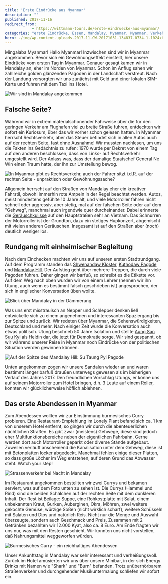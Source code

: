 ```yaml
---
title: 'Erste Eindrücke aus Myanmar'
description: ""
published: 2017-11-16
redirect_from: 
            - https://wittmann-tours.de/erste-eindruecke-aus-myanmar/
categories: "erste Eindrücke, Essen, Mandalay, Myanmar, Myanmar, Verkehr"
hero: ./img/wp-content-uploads-2017-11-CW-20171031-134837-0734-1-1024x683.jpg
---
```

Mingalaba Myanmar! Hallo Myanmar! Inzwischen sind wir in Myanmar angekommen. Bevor sich ein Gewöhnungseffekt einstellt, hier unsere Eindrücke vom ersten Tag in Myanmar. Genauer gesagt kamen wir in Mandalay an, eher im Norden von Myanmar. Schon im Anflug sahen wir zahlreiche golden glänzenden Pagoden in der Landschaft verstreut. Nach der Landung versorgten wir uns zunächst mit Geld und einer lokalen SIM-Karte und fuhren mit dem Taxi ins Hotel.

![Wir sind in Mandalay angekommen](./img/wp-content-uploads-2017-11-CW-20171031-134837-0734-1-1024x683.jpg)

<!--more-->

## Falsche Seite?

Während wir in extrem materialschonender Fahrweise über die für den geringen Verkehr am Flughafen viel zu breite Straße fuhren, entdeckten wir sofort ein Kuriosum, über das wir vorher schon gelesen hatten. In Myanmar herrscht Rechtsverkehr, aber das Steuer befindet sich in allen Autos auch auf der rechten Seite, fast ohne Ausnahme! Wir mussten nachlesen, um uns die Fakten ins Gedächtnis zu rufen: 1970 wurde per Dekret von einem Tag auf den anderen beschlossen, dass von Links- auf Rechtsverkehr umgestellt wird. Der Anlass was, dass der damalige Staatschef General Ne Win einen Traum hatte, der ihn zur Umstellung bewog.

![In Myanmar gibt es Rechtsverkehr, auch der Fahrer sitzt i.d.R. auf der rechten Seite - unpraktisch oder Gewöhnungssache?](./img/wp-content-uploads-2017-11-CW-20171031-144750-0735-1-1024x683.jpg)

Allgemein herrscht auf den Straßen von Mandalay eher ein kreativer Fahrstil, obwohl immerhin rote Ampeln in der Regel beachtet werden. Autos, meist mindestens gefühlte 10 Jahre alt, und viele Motorroller fahren nicht schnell oder aggressiv, aber stetig, mal auf der falschen Seite oder auf dem "Gehweg", manchmal auch irgendwie quer durcheinander. Dabei erinnerte die [Geräuschkulisse](https://www.youtube.com/watch?v=wxaKd_0HVxM) auf den Hauptstraßen sehr an Vietnam. Das Schnurren der Motorroller ist der Grundton, dazu ein stetiges Hupkonzert, abgemischt mit vielen anderen Geräuschen. Insgesamt ist auf den Straßen aber (noch) deutlich weniger los.

## Rundgang mit einheimischer Begleitung

Nach dem Einchecken machten wir uns auf unseren ersten Stadtrundgang. Auf dem Programm standen das [Shwenandaw Kloster](https://en.wikipedia.org/wiki/Shwenandaw_Monastery), [Kuthodaw Pagode](https://de.wikipedia.org/wiki/Kuthodaw-Pagode) und [Mandalay Hill](https://en.wikipedia.org/wiki/Mandalay_Hill). Der Aufstieg geht über mehrere Treppen, die durch viele Pagoden führen. Daher gingen wir barfuß, so schreibt es die Etikette vor. Auf dem Weg nach oben wurden wir von einem Lehrer (nennen wir ihn Utung, auch wenn es bestimmt falsch geschrieben ist) angesprochen, der sich in englischer Konversation üben wollte.

![Blick über Mandalay in der Dämmerung](./img/wp-content-uploads-2017-11-CW-20171031-192954-0750-1-1024x576.jpg)

Was uns erst misstrauisch an Nepper und Schlepper denken ließ entwickelte sich zu einem angenehmen und interessanten Spaziergang bis zur Spitze und zurück. Wir redeten über Myanmar, die Sehenswürdigkeiten, Deutschland und mehr. Nach einiger Zeit wurde die Konversation auch etwas politisch. Utung beschrieb 50 Jahre Isolation und stellte [Aung San Suu Kyi](https://de.wikipedia.org/wiki/Aung_San_Suu_Kyi) als Heldin dar, die jetzt für Demokratie sorge. Wir sind gespannt, ob wir während unserer Reise in Myanmar noch Eindrücke von der politischen Situation werden gewinnen können.

![Auf der Spitze des Mandalay Hill: Su Taung Pyi Pagode](./img/wp-content-uploads-2017-11-CW-20171031-202554-9142-1-1024x683.jpg)

Unten angekommen zogen wir unsere Sandalen wieder an und waren bestimmt länger barfuß draußen unterwegs gewesen als im bisherigen Verlauf des Jahres 2017. Den freundlichen Vorschlag Utungs, er könne uns auf seinem Motorroller zum Hotel bringen, d.h. 3 Leute auf einem Roller, konnten wir glücklicherweise höflich ablehnen.

## Das erste Abendessen in Myanmar

Zum Abendessen wollten wir zur Einstimmung burmesisches Curry probieren. Eine Restaurant-Empfehlung im Lonely Plant befand sich ca. 1 km von unserem Hotel entfernt, so gingen wir durch die abenteuerlichen nächtlichen Straßen. Es gibt zwar (meistens) Gehwege, diese sind jedoch eher Multifunktionsbereiche neben der eigentlichen Fahrbahn. Gerne werden dort auch Motorroller geparkt oder diverse Stände aufgebaut. Zuweilen verläuft anscheinend die Kanalisation unter dem Gehweg, diese ist mit Betonplatten locker abgedeckt. Manchmal fehlen einige dieser Platten, so dass große Löcher im Weg entstehen, auf deren Grund das Abwasser steht. Watch your step!

![Strassenverkehr bei Nacht in Mandalay](./img/wp-content-uploads-2017-11-CW-20171031-220956-0785-1-1024x683.jpg)

Im Restaurant angekommen bestellten wir zwei Currys und bekamen serviert, was auf dem Foto unten zu sehen ist. Die Currys (Hammel und Rind) sind die beiden Schälchen auf der rechten Seite mit dem dunkleren Inhalt. Der Rest ist Beilage: Suppe, eine Rohkostplatte mit Salat, einem unbekannten Kraut, Gurken, Auberginen, Okra, Möhren, zwei weitere gekochte Gemüse, würzige Soßen (nicht wirklich scharf), weitere Schüsseln mit Salaten und Dips und natürlich Reis. Nicht nur die Menge und Auswahl überzeugte, sondern auch Geschmack und Preis. Zusammen mit 2 Getränken bezahlten wir 12.000 Kyat, also ca. 8 Euro. Am Ende fragten wir uns nur, was mit den Resten geschieht. Wir konnten uns nicht vorstellen, daß Nahrungsmittel weggeworfen würden.

![Burmesisches Curry - ein reichhaltiges Abendessen](./img/wp-content-uploads-2017-11-APC_0719-1-1024x768.jpg)

Unser Ankunftstag in Mandalay war sehr interessant und verheißungsvoll. Zurück im Hotel amüsierten wir uns über unsere Minibar, in der sich Energy Drinks mit Namen wie "Shark" und "Burn" befanden. Trotz unüberhörbarem Straßenverkehr und durchgehender Musikuntermalung schliefen wir sofort ein.
